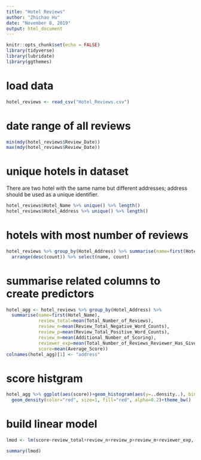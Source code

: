 ```yaml
---
title: "Hotel Reviews"
author: "Zhichao Hu"
date: "November 8, 2019"
output: html_document
---
```


```r
knitr::opts_chunk$set(echo = FALSE)
library(tidyverse)
library(lubridate)
library(ggthemes)
```
# load data
```r
hotel_reviews <- read_csv("Hotel_Reviews.csv")
```
# date range of all reviews
```r
min(mdy(hotel_reviews$Review_Date))
max(mdy(hotel_reviews$Review_Date))
```

# unique hotels in dataset
There are two hotel with the same name but different addresses; address should be used as a unique identifier.
```r
hotel_reviews$Hotel_Name %>% unique() %>% length()
hotel_reviews$Hotel_Address %>% unique() %>% length()
```

# hotels with most number of reviews
```r
hotel_reviews %>% group_by(Hotel_Address) %>% summarise(name=first(Hotel_Name), count=n()) %>% 
  arrange(desc(count)) %>% select(name, count)

```

# summarise related columns to create predictors
```r
hotel_agg <- hotel_reviews %>% group_by(Hotel_Address) %>% 
  summarise(name=first(Hotel_Name), 
            review_total=mean(Total_Number_of_Reviews), 
            review_n=mean(Review_Total_Negative_Word_Counts),
            review_p=mean(Review_Total_Positive_Word_Counts), 
            review_m=mean(Additional_Number_of_Scoring),
            reviewer_exp=mean(Total_Number_of_Reviews_Reviewer_Has_Given),
            score=mean(Average_Score))
colnames(hotel_agg)[1] <- "address"
```

# score histgram
```r
hotel_agg %>% ggplot(aes(score))+geom_histogram(aes(y=..density..), binwidth=0.1, color="blue", fill="light blue")+
  geom_density(color="red", size=1, fill="red", alpha=0.2)+theme_bw()
```

# build linear model
```r
lmod <- lm(score~review_total+review_n+review_p+review_m+reviewer_exp, hotel_agg)
```

```r
summary(lmod)
```

```r

```


